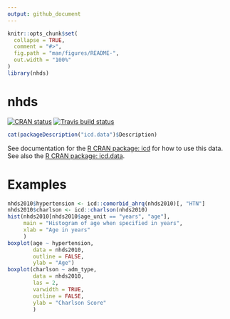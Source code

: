 ```yaml
---
output: github_document
---
```


<!-- rmarkdown::render("README.Rmd") -->

```r
knitr::opts_chunk$set(
  collapse = TRUE,
  comment = "#>",
  fig.path = "man/figures/README-",
  out.width = "100%"
)
library(nhds)
```
# nhds

<!-- badges: start -->
[![CRAN status](https://www.r-pkg.org/badges/version/nhds)](https://cran.r-project.org/package=nhds)
[![Travis build status](https://travis-ci.org/jackwasey/nhds.svg?branch=master)](https://travis-ci.org/jackwasey/nhds)
<!-- badges: end -->


```r
cat(packageDescription("icd.data")$Description)
```

See documentation for the [R CRAN package: icd](https://jackwasey.github.io/icd/) for how to use this data. See also the [R CRAN package: icd.data](https://cran.r-project.org/package=icd.data).

# Examples

```r
nhds2010$hypertension <- icd::comorbid_ahrq(nhds2010)[, "HTN"]
nhds2010$charlson <- icd::charlson(nhds2010)
hist(nhds2010[nhds2010$age_unit == "years", "age"],
     main = "Histogram of age when specified in years", 
     xlab = "Age in years"
     )
boxplot(age ~ hypertension, 
        data = nhds2010,
        outline = FALSE,
        ylab = "Age")
boxplot(charlson ~ adm_type, 
        data = nhds2010,
        las = 2, 
        varwidth = TRUE, 
        outline = FALSE,
        ylab = "Charlson Score"
        )
```
